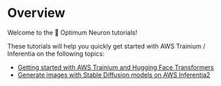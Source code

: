 <!---
Copyright 2023 The HuggingFace Team. All rights reserved.

Licensed under the Apache License, Version 2.0 (the "License");
you may not use this file except in compliance with the License.
You may obtain a copy of the License at

    http://www.apache.org/licenses/LICENSE-2.0

Unless required by applicable law or agreed to in writing, software
distributed under the License is distributed on an "AS IS" BASIS,
WITHOUT WARRANTIES OR CONDITIONS OF ANY KIND, either express or implied.
See the License for the specific language governing permissions and
limitations under the License.
-->

# Overview

Welcome to the 🤗 Optimum Neuron tutorials!

These tutorials will help you quickly get started with AWS Trainium / Inferentia on the following topics:

- [Getting started with AWS Trainium and Hugging Face Transformers](./fine_tune_bert)
- [Generate images with Stable Diffusion models on AWS Inferentia2](./stable_diffusion)